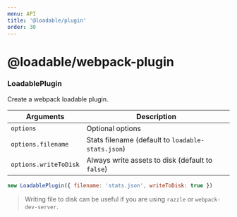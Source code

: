 ```yaml
---
menu: API
title: '@loadable/plugin'
order: 30
---
```


# @loadable/webpack-plugin

### LoadablePlugin

Create a webpack loadable plugin.

| Arguments             | Description                                       |
| --------------------- | ------------------------------------------------- |
| `options`             | Optional options                                  |
| `options.filename`    | Stats filename (default to `loadable-stats.json`) |
| `options.writeToDisk` | Always write assets to disk (default to `false`)  |

```js
new LoadablePlugin({ filename: 'stats.json', writeToDisk: true })
```

> Writing file to disk can be useful if you are using `razzle` or `webpack-dev-server`.
